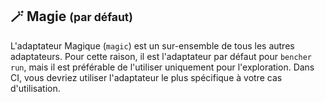 ## 🪄 Magie <small>(par défaut)</small>

L'adaptateur Magique (`magic`) est un sur-ensemble de tous les autres adaptateurs.
Pour cette raison, il est l'adaptateur par défaut pour `bencher run`,
mais il est préférable de l'utiliser uniquement pour l'exploration.
Dans CI, vous devriez utiliser l'adaptateur le plus spécifique à votre cas d'utilisation.